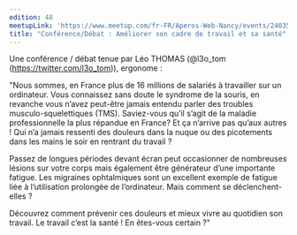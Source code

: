 ```yaml
---
edition: 48
meetupLink: 'https://www.meetup.com/fr-FR/Aperos-Web-Nancy/events/240359217/'
title: "Conférence/Débat : Améliorer son cadre de travail et sa santé"
---
```


Une conférence / débat tenue par Léo THOMAS (@l3o_tom (https://twitter.com/l3o_tom)), ergonome :

"Nous sommes, en France plus de 16 millions de salariés à travailler sur un ordinateur. Vous connaissez sans doute le syndrome de la souris, en revanche vous n’avez peut-être jamais entendu parler des troubles musculo-squelettiques (TMS). Saviez-vous qu’il s’agit de la maladie professionnelle la plus répandue en France? Et ça n’arrive pas qu’aux autres ! Qui n’a jamais ressenti des douleurs dans la nuque ou des picotements dans les mains le soir en rentrant du travail ?

Passez de longues périodes devant écran peut occasionner de nombreuses lésions sur votre corps mais également être générateur d’une importante fatigue. Les migraines ophtalmiques sont un excellent exemple de fatigue liée à l’utilisation prolongée de l’ordinateur. Mais comment se déclenchent-elles ?

Découvrez comment prévenir ces douleurs et mieux vivre au quotidien son travail. Le travail c’est la santé ! En êtes-vous certain ?"